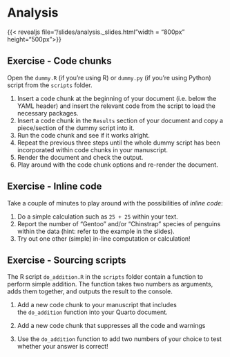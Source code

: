 # Analysis {.unnumbered}

{{< revealjs file="/slides/analysis._slides.html"width = "800px" height="500px">}}

## Exercise - Code chunks

Open the `dummy.R` (if you're using R) or `dummy.py` (if you're using Python) script from the `scripts` folder.

1.  Insert a code chunk at the beginning of your document (i.e. below the YAML header) and insert the relevant code from the script to load the necessary packages.
2.  Insert a code chunk in the `Results` section of your document and copy a piece/section of the dummy script into it.
3.  Run the code chunk and see if it works alright.
4.  Repeat the previous three steps until the whole dummy script has been incorporated within code chunks in your manuscript.
5.  Render the document and check the output.
6.  Play around with the code chunk options and re-render the document.

## Exercise - Inline code

Take a couple of minutes to play around with the possibilities of *inline code*:

1.  Do a simple calculation such as `25 + 25` within your text.
2.  Report the number of "Gentoo" and/or "Chinstrap" species of penguins within the data (hint: refer to the example in the slides).
3.  Try out one other (simple) in-line computation or calculation!

## Exercise - Sourcing scripts

The R script `do_addition.R` in the `scripts` folder contain a function to perform simple addition. The function takes two numbers as arguments, adds them together, and outputs the result to the console.

1.  Add a new code chunk to your manuscript that includes the `do_addition` function into your Quarto document.

2.  Add a new code chunk that suppresses all the code and warnings

3.  Use the `do_addition` function to add two numbers of your choice to test whether your answer is correct!
